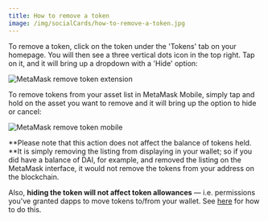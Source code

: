 ```yaml
---
title: How to remove a token
image: /img/socialCards/how-to-remove-a-token.jpg
---
```



<CustomLayout />


<Tabs>

<TabItem value="Extension" label="Extension">

To remove a token, click on the token under the 'Tokens' tab on your homepage. You will then see a three vertical dots icon in the top right. Tap on it, and it will bring up a dropdown with a 'Hide' option:

<div class="center-container">
  <div class="img-small">
    <img
      src={
        require("../../../img/managing-my-tokens/custom-tokens/how-to-remove-a-token/MetaMask_remove_token_extension.gif")
          .default
      }
      alt="MetaMask remove token extension"
    />
  </div>
</div>

</TabItem>

<TabItem value="Mobile" label="Mobile">

To remove tokens from your asset list in MetaMask Mobile, simply tap and hold on the asset you want to remove and it will bring up the option to hide or cancel:

<div class="center-container">
  <div class="img-small">
    <img
      src={
        require("../../../img/managing-my-tokens/custom-tokens/how-to-remove-a-token/MetaMask_remove_token_mobile.png")
          .default
      }
      alt="MetaMask remove token mobile"
    />
  </div>
</div>

</TabItem>

</Tabs>

**Please note that this action does not affect the balance of tokens held. **It is simply removing the listing from displaying in your wallet; so if you did have a balance of DAI, for example, and removed the listing on the MetaMask interface, it would not remove the tokens from your address on the blockchain.

Also, **hiding the token will not affect token allowances** — i.e. permissions you've granted dapps to move tokens to/from your wallet. See [here](/privacy-and-security/how-to-revoke-smart-contract-allowances-token-approvals) for how to do this.
